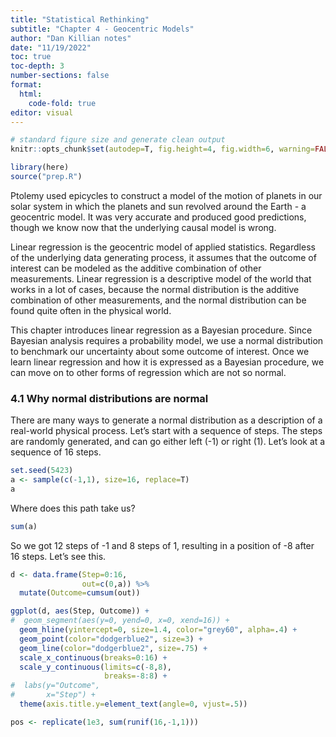 ```yaml
---
title: "Statistical Rethinking"
subtitle: "Chapter 4 - Geocentric Models"
author: "Dan Killian notes"
date: "11/19/2022"
toc: true
toc-depth: 3
number-sections: false
format: 
  html:
    code-fold: true
editor: visual
---
```


```r

# standard figure size and generate clean output
knitr::opts_chunk$set(autodep=T, fig.height=4, fig.width=6, warning=FALSE, message=FALSE, cache=TRUE, error=T, echo=T)

library(here)
source("prep.R")

```

Ptolemy used epicycles to construct a model of the motion of planets in our solar system in which the planets and sun revolved around the Earth - a geocentric model. It was very accurate and produced good predictions, though we know now that the underlying causal model is wrong.

Linear regression is the geocentric model of applied statistics. Regardless of the underlying data generating process, it assumes that the outcome of interest can be modeled as the additive combination of other measurements. Linear regression is a descriptive model of the world that works in a lot of cases, because the normal distribution is the additive combination of other measurements, and the normal distribution can be found quite often in the physical world.

This chapter introduces linear regression as a Bayesian procedure. Since Bayesian analysis requires a probability model, we use a normal distribution to benchmark our uncertainty about some outcome of interest. Once we learn linear regression and how it is expressed as a Bayesian procedure, we can move on to other forms of regression which are not so normal.

### 4.1 Why normal distributions are normal

There are many ways to generate a normal distribution as a description of a real-world physical process. Let's start with a sequence of steps. The steps are randomly generated, and can go either left (-1) or right (1). Let's look at a sequence of 16 steps.

```r
set.seed(5423)
a <- sample(c(-1,1), size=16, replace=T)
a
```

Where does this path take us?

```r
sum(a)
```

So we got 12 steps of -1 and 8 steps of 1, resulting in a position of -8 after 16 steps. Let's see this.

```r
d <- data.frame(Step=0:16,
                out=c(0,a)) %>%
  mutate(Outcome=cumsum(out))

ggplot(d, aes(Step, Outcome)) + 
#  geom_segment(aes(y=0, yend=0, x=0, xend=16)) +
  geom_hline(yintercept=0, size=1.4, color="grey60", alpha=.4) +
  geom_point(color="dodgerblue2", size=3) + 
  geom_line(color="dodgerblue2", size=.75) + 
  scale_x_continuous(breaks=0:16) +
  scale_y_continuous(limits=c(-8,8),
                     breaks=-8:8) +
#  labs(y="Outcome",
#       x="Step") +
  theme(axis.title.y=element_text(angle=0, vjust=.5))
```

```r
pos <- replicate(1e3, sum(runif(16,-1,1)))
```
